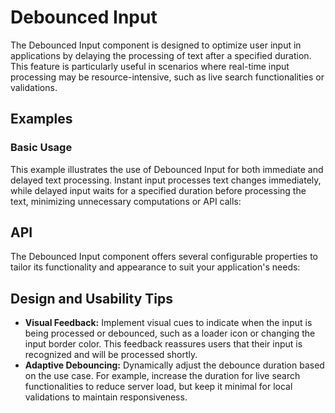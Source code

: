 
<Meta of={InputStories} />

# Debounced Input
The Debounced Input component is designed to optimize user input in applications by delaying the processing of text after a specified duration. 
This feature is particularly useful in scenarios where real-time input processing may be resource-intensive, such as live search functionalities or validations.
## Examples
### Basic Usage
This example illustrates the use of Debounced Input for both immediate and delayed text processing. 
Instant input processes text changes immediately, while delayed input waits for a specified duration before processing the text, minimizing unnecessary computations or API calls:
<ToggleCanvas of={InputStories.Basic} storybook="components-form-debounced-input--basic" />

## API
The Debounced Input component offers several configurable properties to tailor its functionality and appearance to suit your application's needs:
<PropsTable name="DebouncedInput" />

## Design and Usability Tips
- **Visual Feedback:** Implement visual cues to indicate when the input is being processed or debounced, such as a loader icon or changing the input border color. This feedback reassures users that their input is recognized and will be processed shortly.
- **Adaptive Debouncing:** Dynamically adjust the debounce duration based on the use case. For example, increase the duration for live search functionalities to reduce server load, but keep it minimal for local validations to maintain responsiveness.


